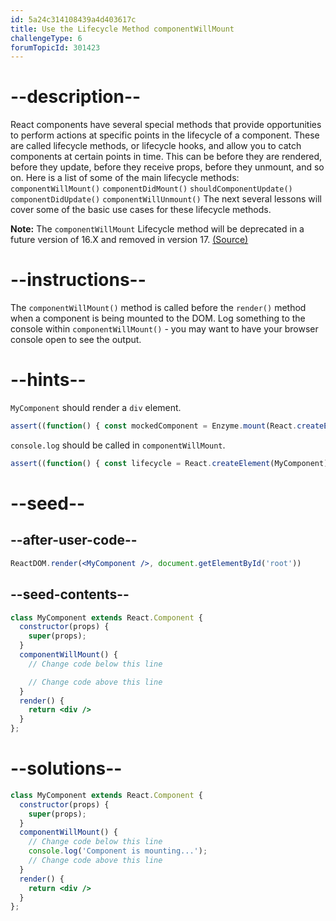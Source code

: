 ```yaml
---
id: 5a24c314108439a4d403617c
title: Use the Lifecycle Method componentWillMount
challengeType: 6
forumTopicId: 301423
---
```


# --description--

React components have several special methods that provide opportunities to perform actions at specific points in the lifecycle of a component. These are called lifecycle methods, or lifecycle hooks, and allow you to catch components at certain points in time. This can be before they are rendered, before they update, before they receive props, before they unmount, and so on. Here is a list of some of the main lifecycle methods: `componentWillMount()` `componentDidMount()` `shouldComponentUpdate()` `componentDidUpdate()` `componentWillUnmount()` The next several lessons will cover some of the basic use cases for these lifecycle methods.

**Note:** The `componentWillMount` Lifecycle method will be deprecated in a future version of 16.X and removed in version 17. [(Source)](https://reactjs.org/blog/2018/03/27/update-on-async-rendering.html)

# --instructions--

The `componentWillMount()` method is called before the `render()` method when a component is being mounted to the DOM. Log something to the console within `componentWillMount()` - you may want to have your browser console open to see the output.

# --hints--

`MyComponent` should render a `div` element.

```js
assert((function() { const mockedComponent = Enzyme.mount(React.createElement(MyComponent)); return mockedComponent.find('div').length === 1; })());
```

`console.log` should be called in `componentWillMount`.

```js
assert((function() { const lifecycle = React.createElement(MyComponent).type.prototype.componentWillMount.toString().replace(/ /g,''); return lifecycle.includes('console.log('); })());
```

# --seed--

## --after-user-code--

```jsx
ReactDOM.render(<MyComponent />, document.getElementById('root'))
```

## --seed-contents--

```jsx
class MyComponent extends React.Component {
  constructor(props) {
    super(props);
  }
  componentWillMount() {
    // Change code below this line

    // Change code above this line
  }
  render() {
    return <div />
  }
};
```

# --solutions--

```jsx
class MyComponent extends React.Component {
  constructor(props) {
    super(props);
  }
  componentWillMount() {
    // Change code below this line
    console.log('Component is mounting...');
    // Change code above this line
  }
  render() {
    return <div />
  }
};
```
